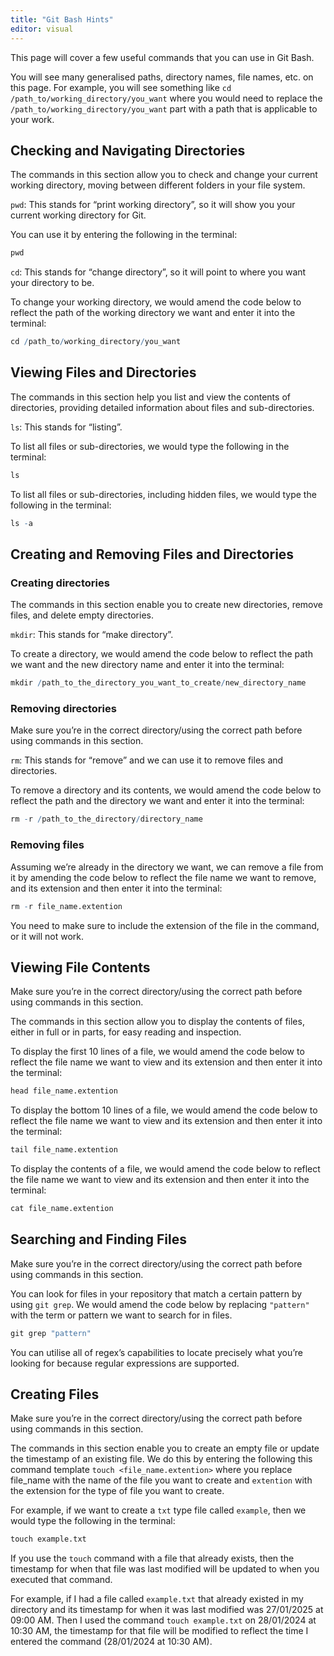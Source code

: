 ```yaml
---
title: "Git Bash Hints"
editor: visual
---
```


This page will cover a few useful commands that you can use in Git Bash. 

:::{.callout-note}

You will see many generalised paths, directory names, file names, etc. on this page. For example, you will see something like `cd /path_to/working_directory/you_want` where you would need to replace the `/path_to/working_directory/you_want` part with a path that is applicable to your work.

:::

## Checking and Navigating Directories

The commands in this section allow you to check and change your current working directory, moving between different folders in your file system.

`pwd`: This stands for "print working directory", so it will show you your current working directory for Git.

You can use it by entering the following in the terminal: 

```r

pwd

```


`cd`: This stands for "change directory", so it will point to where you want your directory to be.

To change your working directory, we would amend the code below to reflect the path of the working directory we want and enter it into the terminal: 

```r

cd /path_to/working_directory/you_want

```

 
## Viewing Files and Directories

The commands in this section help you list and view the contents of directories, providing detailed information about files and sub-directories.

`ls`: This stands for "listing".

To list all files or sub-directories, we would type the following in the terminal: 

```r

ls

```


To list all files or sub-directories, including hidden files, we would type the following in the terminal: 

```r

ls -a

```


## Creating and Removing Files and Directories

### Creating directories 

The commands in this section enable you to create new directories, remove files, and delete empty directories.


`mkdir`: This stands for "make directory".

To create a directory, we would amend the code below to reflect the path we want and the new directory name and enter it into the terminal: 

```r

mkdir /path_to_the_directory_you_want_to_create/new_directory_name

```

### Removing directories 

:::{.callout-important}

Make sure you're in the correct directory/using the correct path before using commands in this section.
:::

`rm`: This stands for "remove" and we can use it to remove files and directories.

To remove a directory and its contents, we would amend the code below to reflect the path and the directory we want and enter it into the terminal: 


```r

rm -r /path_to_the_directory/directory_name

```

### Removing files

 
Assuming we're already in the directory we want, we can remove a file from it by amending the code below to reflect the file name we want to remove, and its extension and then enter it into the terminal: 


```r

rm -r file_name.extention

```

You need to make sure to include the extension of the file in the command, or it will not work. 

## Viewing File Contents

:::{.callout-important}

Make sure you're in the correct directory/using the correct path before using commands in this section.
:::

The commands in this section allow you to display the contents of files, either in full or in parts, for easy reading and inspection.

To display the first 10 lines of a file, we would amend the code below to reflect the file name we want to view and its extension and then enter it into the terminal:


```r

head file_name.extention

```


To display the bottom 10 lines of a file, we would amend the code below to reflect the file name we want to view and its extension and then enter it into the terminal:

```r

tail file_name.extention

```

To display the contents of a file, we would amend the code below to reflect the file name we want to view and its extension and then enter it into the terminal:

```r

cat file_name.extention

```

## Searching and Finding Files

:::{.callout-important}

Make sure you're in the correct directory/using the correct path before using commands in this section.
:::

You can look for files in your repository that match a certain pattern by using `git grep`. We would amend the code below by replacing `"pattern"` with the term or pattern we want to search for in files. 


```r

git grep "pattern"

```

You can utilise all of regex's capabilities to locate precisely what you're looking for because regular expressions are supported.

## Creating Files

:::{.callout-important}

Make sure you're in the correct directory/using the correct path before using commands in this section.
:::

The commands in this section enable you to  create an empty file or update the timestamp of an existing file. We do this by entering the following this command template `touch <file_name.extention>` where you replace file_name with the name of the file you want to create and `extention` with the extension for the type of file you want to create. 


For example, if we want to create a `txt` type file called `example`, then we would type the following in the terminal:


```r

touch example.txt

```


If you use the `touch` command with a file that already exists, then the timestamp for when that file was last modified will be updated to when you executed that command. 

For example, if I had a file called `example.txt` that already existed in my directory and its timestamp for when it was last modified was 27/01/2025 at 09:00 AM. Then I used the command `touch example.txt` on 28/01/2024 at 10:30 AM, the timestamp for that file will be modified to reflect the time I entered the command (28/01/2024 at 10:30 AM).

